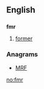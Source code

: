 ==English==

==={{abbreviation-old|en}}===
'''fmr'''

# [[former]]

===Anagrams===
* [[MRF#English|MRF]]

[[no:fmr]]